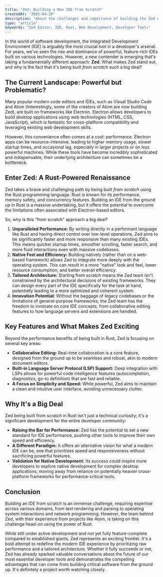 ```yaml
---
title: "Zed: Building a New IDE from Scratch"
createdAt: "2025-04-29"
description: "About the challenges and importance of building the Zed editor from scratch."
type: "article"
keywords: "Zed Editor, IDE, Rust, Web Development, Developer Tools"
---
```


In the world of software development, the Integrated Development Environment (IDE) is arguably the most crucial tool in a developer's arsenal. For years, we've seen the rise and dominance of powerful, feature-rich IDEs built on various technologies. However, a new contender is emerging that's taking a fundamentally different approach: **Zed**. What makes Zed stand out, and why is the fact that it's being built _from scratch_ such a big deal?

## The Current Landscape: Powerful but Problematic?

Many popular modern code editors and IDEs, such as Visual Studio Code and Atom (Interestingly, some of the creators of Atom are now building Zed), are built on frameworks like Electron. Electron allows developers to build desktop applications using web technologies (HTML, CSS, JavaScript), which is fantastic for cross-platform compatibility and leveraging existing web development skills.

However, this convenience often comes at a cost: performance. Electron apps can be resource-intensive, leading to higher memory usage, slower startup times, and occasional lag, especially in larger projects or on less powerful machines. While these tools have become incredibly sophisticated and indispensable, their underlying architecture can sometimes be a bottleneck.

## Enter Zed: A Rust-Powered Renaissance

Zed takes a brave and challenging path by being built _from scratch_ using the Rust programming language. Rust is known for its performance, memory safety, and concurrency features. Building an IDE from the ground up in Rust is a massive undertaking, but it offers the potential to overcome the limitations often associated with Electron-based editors.

So, why is this "from scratch" approach a big deal?

1. **Unparalleled Performance:** By writing directly in a performant language like Rust and having direct control over low-level operations, Zed aims to be significantly faster and more responsive than many existing IDEs. This means quicker startup times, smoother scrolling, faster search, and more fluid interactions even with massive codebases.
2. **Native Feel and Efficiency:** Building natively (rather than on a web-based framework) allows Zed to integrate more deeply with the operating system. This can result in a more "native" look and feel, lower resource consumption, and better overall efficiency.
3. **Tailored Architecture:** Starting from scratch means the Zed team isn't constrained by the architectural decisions of existing frameworks. They can design every part of the IDE specifically for the task at hand, potentially leading to a more optimized and coherent system.
4. **Innovation Potential:** Without the baggage of legacy codebases or the limitations of general-purpose frameworks, the Zed team has the freedom to innovate on core IDE concepts, from collaborative editing features to how language servers and extensions are handled.

## Key Features and What Makes Zed Exciting

Beyond the performance benefits of being built in Rust, Zed is focusing on several key areas:

- **Collaborative Editing:** Real-time collaboration is a core feature, designed from the ground up to be seamless and robust, akin to modern document editors.
- **Built-in Language Server Protocol (LSP) Support:** Deep integration with LSPs allows for powerful code intelligence features (autocompletion, diagnostics, go-to definition) that are fast and reliable.
- **A Focus on Simplicity and Speed:** While powerful, Zed aims to maintain a clean and intuitive user interface, avoiding unnecessary clutter.

## Why It's a Big Deal

Zed being built from scratch in Rust isn't just a technical curiosity; it's a significant development for the entire developer community:

- **Raising the Bar for Performance:** Zed has the potential to set a new standard for IDE performance, pushing other tools to improve their own speed and efficiency.
- **A Different Paradigm:** It offers an alternative vision for what a modern IDE can be, one that prioritizes speed and responsiveness without sacrificing powerful features.
- **Validation for Native Development:** Its success could inspire more developers to explore native development for complex desktop applications, moving away from reliance on potentially heavier cross-platform frameworks for performance-critical tools.

## Conclusion

Building an IDE from scratch is an immense challenge, requiring expertise across various domains, from text rendering and parsing to operating system interactions and network programming. However, the team behind Zed, with their experience from projects like Atom, is taking on this challenge head-on using the power of Rust.

While still under active development and not yet fully feature-complete compared to established giants, Zed represents an exciting frontier. It's a bold attempt to redefine the modern IDE experience by prioritizing raw performance and a tailored architecture. Whether it fully succeeds or not, Zed has already sparked valuable conversations about the future of our most essential developer tools and demonstrates the compelling advantages that can come from building critical software from the ground up. It's definitely a project worth watching closely.
